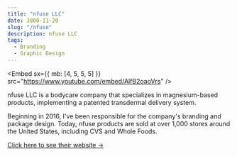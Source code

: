 ```yaml
---
title: "nfuse LLC"
date: 3000-11-20
slug: "/nfuse"
description: nfuse LLC
tags:
  - Branding
  - Graphic Design
---
```



<Embed sx={{ mb: [4, 5, 5, 5] }} src="https://www.youtube.com/embed/AlfB2oaoVrs" />


nfuse LLC is a bodycare company that specializes in magnesium-based products, implementing a patented transdermal delivery system.

Beginning in 2016, I've been responsible for the company's branding and package design. Today, nfuse products are sold at over 1,000 stores around the United States, including CVS and Whole Foods.

<p><a target="_blank" rel="noopener noreferrer" href="https://www.nfusemagnesium.com"
  >Click here to see their website &#8594;</a></p>